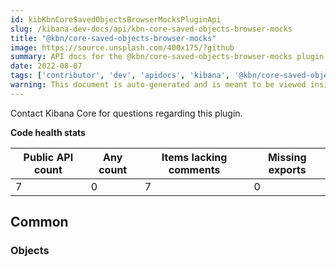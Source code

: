 ```yaml
---
id: kibKbnCoreSavedObjectsBrowserMocksPluginApi
slug: /kibana-dev-docs/api/kbn-core-saved-objects-browser-mocks
title: "@kbn/core-saved-objects-browser-mocks"
image: https://source.unsplash.com/400x175/?github
summary: API docs for the @kbn/core-saved-objects-browser-mocks plugin
date: 2022-08-07
tags: ['contributor', 'dev', 'apidocs', 'kibana', '@kbn/core-saved-objects-browser-mocks']
warning: This document is auto-generated and is meant to be viewed inside our experimental, new docs system. Reach out in #docs-engineering for more info.
---
```




Contact Kibana Core for questions regarding this plugin.

**Code health stats**

| Public API count  | Any count | Items lacking comments | Missing exports |
|-------------------|-----------|------------------------|-----------------|
| 7 | 0 | 7 | 0 |

## Common

### Objects
<DocDefinitionList data={kbnCoreSavedObjectsBrowserMocksObj.common.objects}/>

